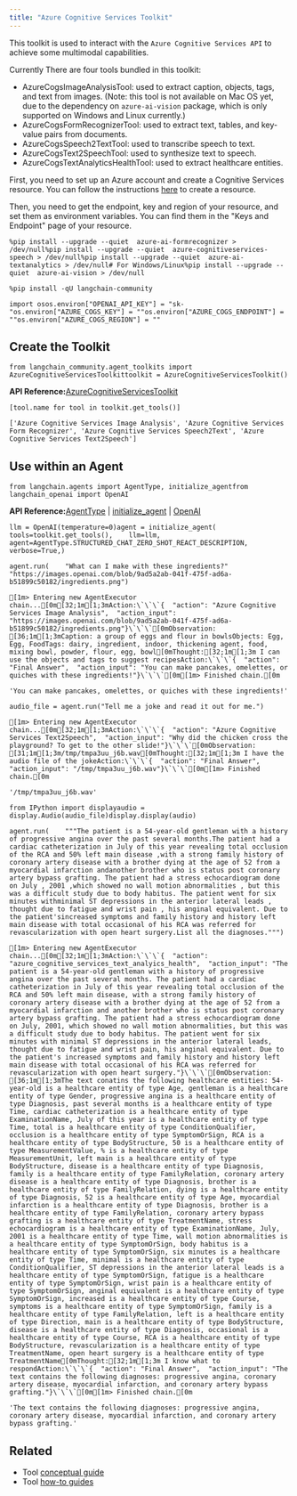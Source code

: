 ```yaml
---
title: "Azure Cognitive Services Toolkit"
---
```


This toolkit is used to interact with the `Azure Cognitive Services API` to achieve some multimodal capabilities.

Currently There are four tools bundled in this toolkit:

* AzureCogsImageAnalysisTool: used to extract caption, objects, tags, and text from images. (Note: this tool is not available on Mac OS yet, due to the dependency on `azure-ai-vision` package, which is only supported on Windows and Linux currently.)
* AzureCogsFormRecognizerTool: used to extract text, tables, and key-value pairs from documents.
* AzureCogsSpeech2TextTool: used to transcribe speech to text.
* AzureCogsText2SpeechTool: used to synthesize text to speech.
* AzureCogsTextAnalyticsHealthTool: used to extract healthcare entities.

First, you need to set up an Azure account and create a Cognitive Services resource. You can follow the instructions [here](https://docs.microsoft.com/en-us/azure/cognitive-services/cognitive-services-apis-create-account?tabs=multiservice%2Cwindows) to create a resource.

Then, you need to get the endpoint, key and region of your resource, and set them as environment variables. You can find them in the "Keys and Endpoint" page of your resource.

```
%pip install --upgrade --quiet  azure-ai-formrecognizer > /dev/null%pip install --upgrade --quiet  azure-cognitiveservices-speech > /dev/null%pip install --upgrade --quiet  azure-ai-textanalytics > /dev/null# For Windows/Linux%pip install --upgrade --quiet  azure-ai-vision > /dev/null
```

```
%pip install -qU langchain-community
```

```
import osos.environ["OPENAI_API_KEY"] = "sk-"os.environ["AZURE_COGS_KEY"] = ""os.environ["AZURE_COGS_ENDPOINT"] = ""os.environ["AZURE_COGS_REGION"] = ""
```

## Create the Toolkit

```
from langchain_community.agent_toolkits import AzureCognitiveServicesToolkittoolkit = AzureCognitiveServicesToolkit()
```

**API Reference:**[AzureCognitiveServicesToolkit](https://python.langchain.com/api_reference/community/agent_toolkits/langchain_community.agent_toolkits.azure_cognitive_services.AzureCognitiveServicesToolkit.html)

```
[tool.name for tool in toolkit.get_tools()]
```

```
['Azure Cognitive Services Image Analysis', 'Azure Cognitive Services Form Recognizer', 'Azure Cognitive Services Speech2Text', 'Azure Cognitive Services Text2Speech']
```

## Use within an Agent

```
from langchain.agents import AgentType, initialize_agentfrom langchain_openai import OpenAI
```

**API Reference:**[AgentType](https://python.langchain.com/api_reference/langchain/agents/langchain.agents.agent_types.AgentType.html) | [initialize\_agent](https://python.langchain.com/api_reference/langchain/agents/langchain.agents.initialize.initialize_agent.html) | [OpenAI](https://python.langchain.com/api_reference/openai/llms/langchain_openai.llms.base.OpenAI.html)

```
llm = OpenAI(temperature=0)agent = initialize_agent(    tools=toolkit.get_tools(),    llm=llm,    agent=AgentType.STRUCTURED_CHAT_ZERO_SHOT_REACT_DESCRIPTION,    verbose=True,)
```

```
agent.run(    "What can I make with these ingredients?"    "https://images.openai.com/blob/9ad5a2ab-041f-475f-ad6a-b51899c50182/ingredients.png")
```

```
[1m> Entering new AgentExecutor chain...[0m[32;1m[1;3mAction:\`\`\`{  "action": "Azure Cognitive Services Image Analysis",  "action_input": "https://images.openai.com/blob/9ad5a2ab-041f-475f-ad6a-b51899c50182/ingredients.png"}\`\`\`[0mObservation: [36;1m[1;3mCaption: a group of eggs and flour in bowlsObjects: Egg, Egg, FoodTags: dairy, ingredient, indoor, thickening agent, food, mixing bowl, powder, flour, egg, bowl[0mThought:[32;1m[1;3m I can use the objects and tags to suggest recipesAction:\`\`\`{  "action": "Final Answer",  "action_input": "You can make pancakes, omelettes, or quiches with these ingredients!"}\`\`\`[0m[1m> Finished chain.[0m
```

```
'You can make pancakes, omelettes, or quiches with these ingredients!'
```

```
audio_file = agent.run("Tell me a joke and read it out for me.")
```

```
[1m> Entering new AgentExecutor chain...[0m[32;1m[1;3mAction:\`\`\`{  "action": "Azure Cognitive Services Text2Speech",  "action_input": "Why did the chicken cross the playground? To get to the other slide!"}\`\`\`[0mObservation: [31;1m[1;3m/tmp/tmpa3uu_j6b.wav[0mThought:[32;1m[1;3m I have the audio file of the jokeAction:\`\`\`{  "action": "Final Answer",  "action_input": "/tmp/tmpa3uu_j6b.wav"}\`\`\`[0m[1m> Finished chain.[0m
```

```
'/tmp/tmpa3uu_j6b.wav'
```

```
from IPython import displayaudio = display.Audio(audio_file)display.display(audio)
```

```
agent.run(    """The patient is a 54-year-old gentleman with a history of progressive angina over the past several months.The patient had a cardiac catheterization in July of this year revealing total occlusion of the RCA and 50% left main disease ,with a strong family history of coronary artery disease with a brother dying at the age of 52 from a myocardial infarction andanother brother who is status post coronary artery bypass grafting. The patient had a stress echocardiogram done on July , 2001 ,which showed no wall motion abnormalities , but this was a difficult study due to body habitus. The patient went for six minutes withminimal ST depressions in the anterior lateral leads , thought due to fatigue and wrist pain , his anginal equivalent. Due to the patient'sincreased symptoms and family history and history left main disease with total occasional of his RCA was referred for revascularization with open heart surgery.List all the diagnoses.""")
```

```
[1m> Entering new AgentExecutor chain...[0m[32;1m[1;3mAction:\`\`\`{  "action": "azure_cognitive_services_text_analyics_health",  "action_input": "The patient is a 54-year-old gentleman with a history of progressive angina over the past several months. The patient had a cardiac catheterization in July of this year revealing total occlusion of the RCA and 50% left main disease, with a strong family history of coronary artery disease with a brother dying at the age of 52 from a myocardial infarction and another brother who is status post coronary artery bypass grafting. The patient had a stress echocardiogram done on July, 2001, which showed no wall motion abnormalities, but this was a difficult study due to body habitus. The patient went for six minutes with minimal ST depressions in the anterior lateral leads, thought due to fatigue and wrist pain, his anginal equivalent. Due to the patient's increased symptoms and family history and history left main disease with total occasional of his RCA was referred for revascularization with open heart surgery."}\`\`\`[0mObservation: [36;1m[1;3mThe text conatins the following healthcare entities: 54-year-old is a healthcare entity of type Age, gentleman is a healthcare entity of type Gender, progressive angina is a healthcare entity of type Diagnosis, past several months is a healthcare entity of type Time, cardiac catheterization is a healthcare entity of type ExaminationName, July of this year is a healthcare entity of type Time, total is a healthcare entity of type ConditionQualifier, occlusion is a healthcare entity of type SymptomOrSign, RCA is a healthcare entity of type BodyStructure, 50 is a healthcare entity of type MeasurementValue, % is a healthcare entity of type MeasurementUnit, left main is a healthcare entity of type BodyStructure, disease is a healthcare entity of type Diagnosis, family is a healthcare entity of type FamilyRelation, coronary artery disease is a healthcare entity of type Diagnosis, brother is a healthcare entity of type FamilyRelation, dying is a healthcare entity of type Diagnosis, 52 is a healthcare entity of type Age, myocardial infarction is a healthcare entity of type Diagnosis, brother is a healthcare entity of type FamilyRelation, coronary artery bypass grafting is a healthcare entity of type TreatmentName, stress echocardiogram is a healthcare entity of type ExaminationName, July, 2001 is a healthcare entity of type Time, wall motion abnormalities is a healthcare entity of type SymptomOrSign, body habitus is a healthcare entity of type SymptomOrSign, six minutes is a healthcare entity of type Time, minimal is a healthcare entity of type ConditionQualifier, ST depressions in the anterior lateral leads is a healthcare entity of type SymptomOrSign, fatigue is a healthcare entity of type SymptomOrSign, wrist pain is a healthcare entity of type SymptomOrSign, anginal equivalent is a healthcare entity of type SymptomOrSign, increased is a healthcare entity of type Course, symptoms is a healthcare entity of type SymptomOrSign, family is a healthcare entity of type FamilyRelation, left is a healthcare entity of type Direction, main is a healthcare entity of type BodyStructure, disease is a healthcare entity of type Diagnosis, occasional is a healthcare entity of type Course, RCA is a healthcare entity of type BodyStructure, revascularization is a healthcare entity of type TreatmentName, open heart surgery is a healthcare entity of type TreatmentName[0mThought:[32;1m[1;3m I know what to respondAction:\`\`\`{  "action": "Final Answer",  "action_input": "The text contains the following diagnoses: progressive angina, coronary artery disease, myocardial infarction, and coronary artery bypass grafting."}\`\`\`[0m[1m> Finished chain.[0m
```

```
'The text contains the following diagnoses: progressive angina, coronary artery disease, myocardial infarction, and coronary artery bypass grafting.'
```

## Related

* Tool [conceptual guide](/oss/concepts/tools)
* Tool [how-to guides](/oss/how_to/#tools)
